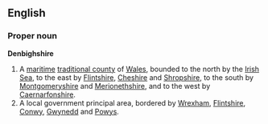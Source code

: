 ==English==
===Proper noun===
'''Denbighshire'''
{{wikipedia}}
# A [[maritime]] [[traditional county]] of [[Wales]], bounded to the north by the [[Irish Sea]], to the east by [[Flintshire]], [[Cheshire]] and [[Shropshire]], to the south by [[Montgomeryshire]] and [[Merionethshire]], and to the west by [[Caernarfonshire]].
#A local government principal area, bordered by [[Wrexham]], [[Flintshire]], [[Conwy]], [[Gwynedd]] and [[Powys]].